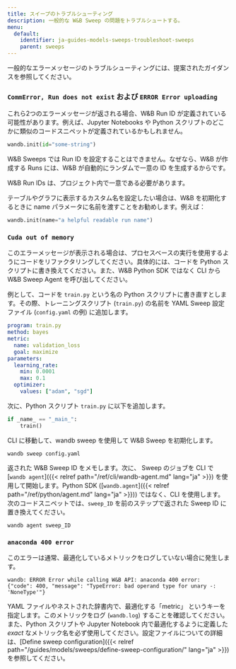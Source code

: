 ```yaml
---
title: スイープのトラブルシューティング
description: 一般的な W&B Sweep の問題をトラブルシュートする。
menu:
  default:
    identifier: ja-guides-models-sweeps-troubleshoot-sweeps
    parent: sweeps
---
```


一般的なエラーメッセージのトラブルシューティングには、提案されたガイダンスを参照してください。

### `CommError, Run does not exist` および `ERROR Error uploading`

これら2つのエラーメッセージが返される場合、W&B Run ID が定義されている可能性があります。例えば、Jupyter Notebooks や Python スクリプトのどこかに類似のコードスニペットが定義されているかもしれません。

```python
wandb.init(id="some-string")
```

W&B Sweeps では Run ID を設定することはできません。なぜなら、W&B が作成する Runs には、W&B が自動的にランダムで一意の ID を生成するからです。

W&B Run IDs は、プロジェクト内で一意である必要があります。

テーブルやグラフに表示するカスタム名を設定したい場合は、W&B を初期化するときに name パラメータに名前を渡すことをお勧めします。例えば：

```python
wandb.init(name="a helpful readable run name")
```

### `Cuda out of memory`

このエラーメッセージが表示される場合は、プロセスベースの実行を使用するようにコードをリファクタリングしてください。具体的には、コードを Python スクリプトに書き換えてください。また、W&B Python SDK ではなく CLI から W&B Sweep Agent を呼び出してください。

例として、コードを `train.py` という名の Python スクリプトに書き直すとします。その際、トレーニングスクリプト (`train.py`) の名前を YAML Sweep 設定ファイル (`config.yaml` の例) に追加します。

```yaml
program: train.py
method: bayes
metric:
  name: validation_loss
  goal: maximize
parameters:
  learning_rate:
    min: 0.0001
    max: 0.1
  optimizer:
    values: ["adam", "sgd"]
```

次に、Python スクリプト `train.py` に以下を追加します。

```python
if _name_ == "_main_":
    train()
```

CLI に移動して、wandb sweep を使用して W&B Sweep を初期化します。

```shell
wandb sweep config.yaml
```

返された W&B Sweep ID をメモします。次に、 Sweep のジョブを CLI で [`wandb agent`]({{< relref path="/ref/cli/wandb-agent.md" lang="ja" >}}) を使用して開始します。Python SDK ([`wandb.agent`]({{< relref path="/ref/python/agent.md" lang="ja" >}})) ではなく、CLI を使用します。次のコードスニペットでは、`sweep_ID` を前のステップで返された Sweep ID に置き換えてください。

```shell
wandb agent sweep_ID
```

### `anaconda 400 error`

このエラーは通常、最適化しているメトリックをログしていない場合に発生します。

```shell
wandb: ERROR Error while calling W&B API: anaconda 400 error: 
{"code": 400, "message": "TypeError: bad operand type for unary -: 'NoneType'"}
```

YAML ファイルやネストされた辞書内で、最適化する「metric」 というキーを指定します。このメトリックをログ (`wandb.log`) することを確認してください。また、Python スクリプトや Jupyter Notebook 内で最適化するように定義した _exact_ なメトリック名を必ず使用してください。設定ファイルについての詳細は、[Define sweep configuration]({{< relref path="/guides/models/sweeps/define-sweep-configuration/" lang="ja" >}}) を参照してください。